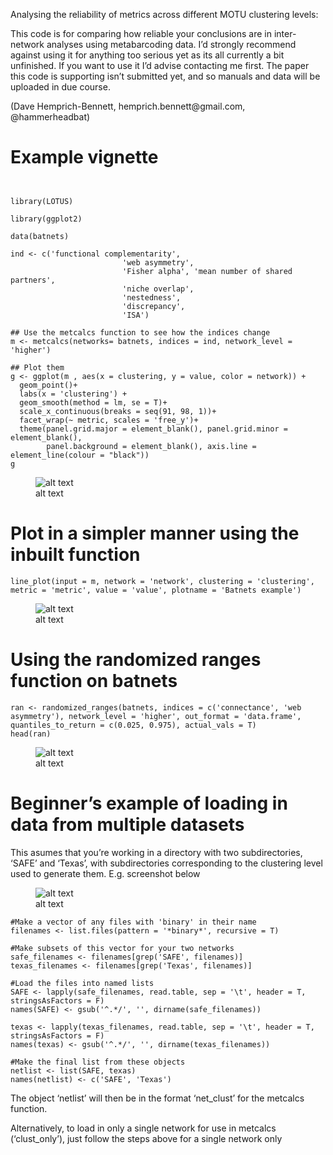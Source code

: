 Analysing the reliability of metrics across different MOTU clustering levels:

This code is for comparing how reliable your conclusions are in inter-network analyses using metabarcoding data. I'd strongly recommend against using it for anything too serious yet as its all currently a bit unfinished. If you want to use it I'd advise contacting me first. The paper this code is supporting isn't submitted yet, and so manuals and data will be uploaded in due course.

(Dave Hemprich-Bennett, hemprich.bennett@gmail.com, @hammerheadbat)


# Example vignette
```


library(LOTUS)

library(ggplot2)

data(batnets)

ind <- c('functional complementarity',
                         'web asymmetry',
                         'Fisher alpha', 'mean number of shared partners',
                         'niche overlap',
                         'nestedness',
                         'discrepancy',
                         'ISA')

## Use the metcalcs function to see how the indices change                          
m <- metcalcs(networks= batnets, indices = ind, network_level = 'higher')

## Plot them
g <- ggplot(m , aes(x = clustering, y = value, color = network)) +
  geom_point()+
  labs(x = 'clustering') +
  geom_smooth(method = lm, se = T)+
  scale_x_continuous(breaks = seq(91, 98, 1))+
  facet_wrap(~ metric, scales = 'free_y')+
  theme(panel.grid.major = element_blank(), panel.grid.minor = element_blank(),
        panel.background = element_blank(), axis.line = element_line(colour = "black"))
g
```
![alt text](example_images/scatterplot.png)


# Plot in a simpler manner using the inbuilt function
```
line_plot(input = m, network = 'network', clustering = 'clustering', metric = 'metric', value = 'value', plotname = 'Batnets example')
```
![alt text](example_images/lineplot.png)


# Using the randomized ranges function on batnets
```
ran <- randomized_ranges(batnets, indices = c('connectance', 'web asymmetry'), network_level = 'higher', out_format = 'data.frame', quantiles_to_return = c(0.025, 0.975), actual_vals = T)
head(ran)
``` 
![alt text](example_images/head_randomized.png)


# Beginner's example of loading in data from multiple datasets

This asumes that you're working in a directory with two subdirectories, 'SAFE' and 'Texas', with subdirectories corresponding to the clustering level used to generate them. E.g. screenshot below

![alt text](example_images/example_data_layout.png)
```
#Make a vector of any files with 'binary' in their name
filenames <- list.files(pattern = '*binary*', recursive = T)

#Make subsets of this vector for your two networks
safe_filenames <- filenames[grep('SAFE', filenames)]
texas_filenames <- filenames[grep('Texas', filenames)]

#Load the files into named lists
SAFE <- lapply(safe_filenames, read.table, sep = '\t', header = T, stringsAsFactors = F)
names(SAFE) <- gsub('^.*/', '', dirname(safe_filenames))

texas <- lapply(texas_filenames, read.table, sep = '\t', header = T, stringsAsFactors = F)
names(texas) <- gsub('^.*/', '', dirname(texas_filenames))

#Make the final list from these objects
netlist <- list(SAFE, texas)
names(netlist) <- c('SAFE', 'Texas')
```

The object 'netlist' will then be in the format 'net_clust' for the metcalcs function.

Alternatively, to load in only a single network for use in metcalcs ('clust_only'), just follow the steps above for a single network only
